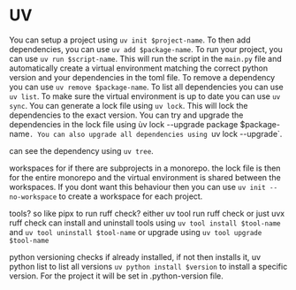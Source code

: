 # UV

You can setup a project using `uv init $project-name`.
To then add dependencies, you can use `uv add $package-name`.
To run your project, you can use `uv run $script-name`. This will 
run the script in the `main.py` file and automatically create a virtual environment 
matching the correct python version and your dependencies in the toml file.
To remove a dependency you can use `uv remove $package-name`.
To list all dependencies you can use `uv list`.
To make sure the virtual environment is up to date you can use `uv sync`.
You can generate a lock file using `uv lock`. This will lock the dependencies to the exact version.
You can try and upgrade the dependencies in the lock file using ùv lock --upgrade package $package-name`.
You can also upgrade all dependencies using `uv lock --upgrade`.

can see the dependency using `uv tree`.

workspaces for if there are subprojects in a monorepo. the lock file is then for the entire 
monorepo and the virtual environment is shared between the workspaces. 
If you dont want this behaviour 
then you can use `uv init --no-workspace` to create a workspace for each project.

tools? so like pipx to run ruff check? either uv tool run ruff check or just uvx ruff check
can install and uninstall tools using `uv tool install $tool-name` and `uv tool uninstall $tool-name` 
or upgrade using `uv tool upgrade $tool-name`

python versioning
checks if already installed, if not then installs it, uv python list to list all versions
`uv python install $version` to install a specific version. For the project it will be set 
in .python-version file.